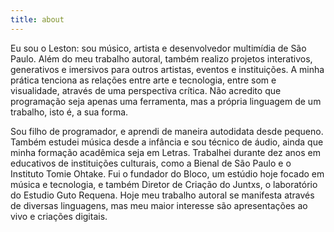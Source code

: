 ```yaml
---
title: about
---
```

Eu sou o Leston: sou músico, artista e desenvolvedor multimídia de São Paulo. Além do meu trabalho autoral, também realizo projetos interativos, generativos e imersivos para outros artistas, eventos e instituições. A minha prática tenciona as relações entre arte e tecnologia, entre som e visualidade, através de  uma perspectiva crítica. Não acredito que programação seja apenas uma ferramenta, mas a própria linguagem de um trabalho, isto é, a sua forma.


Sou filho de programador, e aprendi de maneira autodidata desde pequeno. Também estudei música desde a infância e sou técnico de áudio, ainda que minha formação acadêmica seja em Letras. Trabalhei durante dez anos em educativos de instituições culturais, como a Bienal de São Paulo e o Instituto Tomie Ohtake. Fui o fundador do Bloco, um estúdio hoje focado em música e tecnologia, e também Diretor de Criação do Juntxs, o laboratório do Estudio Guto Requena. Hoje meu trabalho autoral se manifesta através de diversas linguagens, mas meu maior interesse são apresentações ao vivo e criações digitais.
